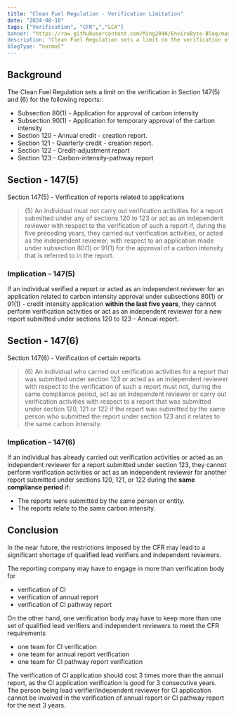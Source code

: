```yaml
---
title: "Clean Fuel Regulation - Verification Limitation"
date: "2024-08-18"
tags: ["Verification", "CFR",","LCA"]
banner: "https://raw.githubusercontent.com/Ming2046/EnviroByte-Blog/master/images/cleanfuel.jpg"
description: "Clean Fuel Regulation sets a limit on the verification of different report"
blogType: "normal"
---
```


## Background

The Clean Fuel Regulation sets a limit on the verification in Section 147(5) and (6) for the following reports:.

- Subsection 80(1) - Application for approval of carbon intensity
- Subsection 90(1) - Application for temporary approval of the carbon intensity
- Section 120 - Annual credit - creation report.
- Section 121 - Quarterly credit - creation report.
- Section 122 - Credit-adjustment report
- Section 123 - Carbon-intensity-pathway report

## Section - 147(5)

Section 147(5) - Verification of reports related to applications

> (5) An individual must not carry out verification activities for a report submitted under any of sections 120 to 123 or act as an independent reviewer with respect to the verification of such a report if, during the five preceding years, they carried out verification activities, or acted as the independent reviewer, with respect to an application made under subsection 80(1) or 91(1) for the approval of a carbon intensity that is referred to in the report.

### Implication - 147(5)

If an individual verified a report or acted as an independent reviewer for an application related to carbon intensity approval under subsections 80(1) or 91(1) - credit intensity application **within the last five years**, they cannot perform verification activities or act as an independent reviewer for a new report submitted under sections 120 to 123 - Annual report.

## Section - 147(6)

Section 147(6) - Verification of certain reports

> (6) An individual who carried out verification activities for a report that was submitted under section 123 or acted as an independent reviewer with respect to the verification of such a report must not, during the same compliance period, act as an independent reviewer or carry out verification activities with respect to a report that was submitted under section 120, 121 or 122 if the report was submitted by the same person who submitted the report under section 123 and it relates to the same carbon intensity.

### Implication - 147(6)

If an individual has already carried out verification activities or acted as an independent reviewer for a report submitted under section 123, they cannot perform verification activities or act as an independent reviewer for another report submitted under sections 120, 121, or 122 during the **same compliance period** if:

- The reports were submitted by the same person or entity.
- The reports relate to the same carbon intensity.

## Conclusion

In the near future, the restrictions imposed by the CFR may lead to a significant shortage of qualified lead verifiers and independent reviewers.

The reporting company may have to engage in more than verification body for

- verification of CI
- verification of annual report
- verification of CI pathway report

On the other hand, one verification body may have to keep more than one set of qualified lead verifiers and independent reviewers to meet the CFR requirements

- one team for CI verification
- one team for annual report verification
- one team for CI pathway report verification

The verification of CI application should cost 3 times more than the annual report, as the CI application verification is good for 3 consecutive years. The person being lead verifier/independent reviewer for CI application cannot be involved in the verification of annual report or CI pathway report for the next 3 years.
